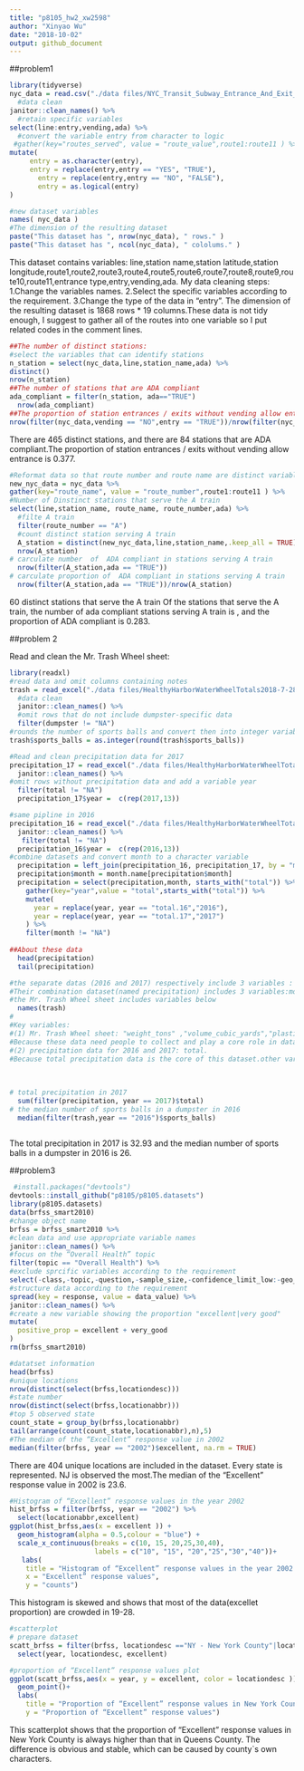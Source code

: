 ```yaml
---
title: "p8105_hw2_xw2598"
author: "Xinyao Wu"
date: "2018-10-02"
output: github_document
---
```

##problem1

```r
library(tidyverse)
nyc_data = read.csv("./data files/NYC_Transit_Subway_Entrance_And_Exit_Data.csv")%>% 
  #data clean
janitor::clean_names() %>% 
  #retain specific variables 
select(line:entry,vending,ada) %>% 
  #convert the variable entry from character to logic
 #gather(key="routes_served", value = "route_value",route1:route11 ) %>% 
mutate(
     entry = as.character(entry),
     entry = replace(entry,entry == "YES", "TRUE"),
       entry = replace(entry,entry == "NO", "FALSE"),
       entry = as.logical(entry)
)
```

```r
#new dataset variables
names( nyc_data ) 
#The dimension of the resulting dataset
paste("This dataset has ", nrow(nyc_data), " rows." )
paste("This dataset has ", ncol(nyc_data), " cololums." )

```

This dataset contains variables:
line,station name,station latitude,station longitude,route1,route2,route3,route4,route5,route6,route7,route8,route9,route10,route11,entrance type,entry,vending,ada. 
My data cleaning steps:
1.Change the variables names.
2.Select the specific variables according to the requirement. 
3.Change the type of the data in "entry". 
The dimension of the resulting dataset is 1868 rows * 19 columns.These data is not tidy enough, I suggest to gather all of the routes into one variable so I put related codes in the comment lines.

```r
##The number of distinct stations:
#select the variables that can identify stations
n_station = select(nyc_data,line,station_name,ada) %>% 
distinct()
nrow(n_station)
##The number of stations that are ADA compliant
ada_compliant = filter(n_station, ada=="TRUE") 
  nrow(ada_compliant)
##The proportion of station entrances / exits without vending allow entrance
nrow(filter(nyc_data,vending == "NO",entry == "TRUE"))/nrow(filter(nyc_data,vending == "NO"))

```
There are 465 distinct stations, and there are 84 stations that are ADA compliant.The proportion of station entrances / exits without vending allow entrance is 0.377.

```r
#Reformat data so that route number and route name are distinct variables
new_nyc_data = nyc_data %>% 
gather(key="route_name", value = "route_number",route1:route11 ) %>% 
#Number of Dinstinct stations that serve the A train
select(line,station_name, route_name, route_number,ada) %>% 
  #filte A train
  filter(route_number == "A") 
  #count distinct station serving A train
  A_station = distinct(new_nyc_data,line,station_name,.keep_all = TRUE) 
  nrow(A_station)
# carculate number  of  ADA compliant in stations serving A train
  nrow(filter(A_station,ada == "TRUE"))
# carculate proportion of  ADA compliant in stations serving A train
  nrow(filter(A_station,ada == "TRUE"))/nrow(A_station)
```
60 distinct stations that serve the A train
Of the stations that serve the A train, the number of ada compliant stations serving A train is , and the proportion of ADA compliant is 0.283.



##problem 2


Read and clean the Mr. Trash Wheel sheet:
```r
library(readxl)
#read data and omit columns containing notes
trash = read_excel("./data files/HealthyHarborWaterWheelTotals2018-7-28.xlsx",range = "A2:N258") %>% 
  #data clean 
  janitor::clean_names() %>% 
  #omit rows that do not include dumpster-specific data
  filter(dumpster != "NA")
#rounds the number of sports balls and convert then into integer variables
trash$sports_balls = as.integer(round(trash$sports_balls))

```


```r
#Read and clean precipitation data for 2017
precipitation_17 = read_excel("./data files/HealthyHarborWaterWheelTotals2018-7-28.xlsx",sheet = "2017 Precipitation",range = "A2:B15") %>% 
  janitor::clean_names() %>% 
#omit rows without precipitation data and add a variable year
  filter(total != "NA") 
  precipitation_17$year =  c(rep(2017,13))

#same pipline in 2016 
precipitation_16 = read_excel("./data files/HealthyHarborWaterWheelTotals2018-7-28.xlsx",sheet = "2016 Precipitation",range = "A2:B15") %>%
  janitor::clean_names() %>% 
   filter(total != "NA") 
  precipitation_16$year =  c(rep(2016,13))
#combine datasets and convert month to a character variable
  precipitation = left_join(precipitation_16, precipitation_17, by = "month",suffix = c(".16", ".17"))
  precipitation$month = month.name[precipitation$month]
  precipitation = select(precipitation,month, starts_with("total")) %>% 
    gather(key="year",value = "total",starts_with("total")) %>% 
    mutate(
      year = replace(year, year == "total.16","2016"),
      year = replace(year, year == "total.17","2017")
    ) %>% 
    filter(month != "NA")
    
##About these data
  head(precipitation)
  tail(precipitation)

#the separate datas (2016 and 2017) respectively include 3 variables : month ,total precipitation and year.
#Their combination dataset(named precipitation) includes 3 variables:month,total precipitation,year
#the Mr. Trash Wheel sheet includes variables below
  names(trash)
#
#Key variables:
#(1) Mr. Trash Wheel sheet: "weight_tons" ,"volume_cubic_yards","plastic_bottles"  ,"polystyrene","cigarette_butts" ,"glass_bottles" ,"grocery_bags" ,"chip_bags","sports_balls" ,"homes_powered".
#Because these data need people to collect and play a core role in dataset.Other variables just work for sorting them out
#(2) precipitation data for 2016 and 2017: total.
#Because total precipitation data is the core of this dataset.other variables are made for organizing and grouping "precipitation".
  
  
 
# total precipitation in 2017
  sum(filter(precipitation, year == 2017)$total)
# the median number of sports balls in a dumpster in 2016
  median(filter(trash,year == "2016")$sports_balls)
  
```
 
The total precipitation in 2017 is 32.93 and the median number of sports balls in a dumpster in 2016 is 26.


##problem3
```r
 #install.packages("devtools")
devtools::install_github("p8105/p8105.datasets")
library(p8105.datasets)
data(brfss_smart2010)
#change object name
brfss = brfss_smart2010 %>% 
#clean data and use appropriate variable names
janitor::clean_names() %>% 
#focus on the “Overall Health” topic
filter(topic == "Overall Health") %>% 
#exclude sprcific variables according to the requirement
select(-class,-topic,-question,-sample_size,-confidence_limit_low:-geo_location) %>%   
#structure data according to the requirement
spread(key = response, value = data_value) %>% 
janitor::clean_names() %>% 
#create a new variable showing the proportion "excellent|very good"
mutate(
  positive_prop = excellent + very_good
)
rm(brfss_smart2010)
```

```r
#datatset information
head(brfss)
#unique locations
nrow(distinct(select(brfss,locationdesc)))
#state number
nrow(distinct(select(brfss,locationabbr)))
#top 5 observed state
count_state = group_by(brfss,locationabbr)
tail(arrange(count(count_state,locationabbr),n),5)
#The median of the “Excellent” response value in 2002
median(filter(brfss, year == "2002")$excellent, na.rm = TRUE)
```

There are 404 unique locations are included in the dataset. Every state is represented. NJ is observed the most.The median of the “Excellent” response value in 2002 is 23.6.

```r
#Histogram of “Excellent” response values in the year 2002
hist_brfss = filter(brfss, year == "2002") %>% 
  select(locationabbr,excellent)
ggplot(hist_brfss,aes(x = excellent )) +
  geom_histogram(alpha = 0.5,colour = "blue") +
  scale_x_continuous(breaks = c(10, 15, 20,25,30,40), 
                     labels = c("10", "15", "20","25","30","40"))+
   labs(
    title = "Histogram of “Excellent” response values in the year 2002 ",
    x = "Excellent” response values",
    y = "counts")

```
This histogram is skewed and  shows  that most of the data(excellet proportion) are crowded in 19-28.

```r
#scatterplot
# prepare dataset
scatt_brfss = filter(brfss, locationdesc =="NY - New York County"|locationdesc == "NY - Queens County", year<= 2010 & year >= 2002 ) %>% 
  select(year, locationdesc, excellent)

#proportion of “Excellent” response values plot
ggplot(scatt_brfss,aes(x = year, y = excellent, color = locationdesc ))+
  geom_point()+
  labs(
    title = "Proportion of “Excellent” response values in New York County and Queens County",
    y = "Proportion of “Excellent” response values")


```


This scatterplot shows that the proportion of “Excellent” response values in New York County is always higher than that in Queens County. The difference is obvious and stable, which can be caused by county`s own characters.


